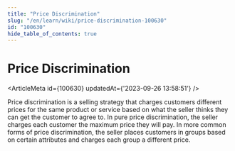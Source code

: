 ```yaml
---
title: "Price Discrimination"
slug: "/en/learn/wiki/price-discrimination-100630"
id: "100630"
hide_table_of_contents: true
---
```



# Price Discrimination

<ArticleMeta id={100630} updatedAt={'2023-09-26 13:58:51'} />
<div className='border-solid border-b border-t-0 my-4 border-[var(--ifm-color-gray-300)]' />

Price discrimination is a selling strategy that charges customers different prices for the same product or service based on what the seller thinks they can get the customer to agree to. In pure price discrimination, the seller charges each customer the maximum price they will pay. In more common forms of price discrimination, the seller places customers in groups based on certain attributes and charges each group a different price.
